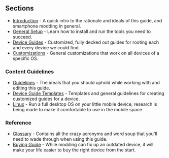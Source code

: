 == Sections ==

* [[Introduction]] - A quick intro to the rationale and ideals of this guide, and smartphone modding in general.
* [[General Setup]] - Learn how to install and run the tools you need to succeed.
* [[Device Guides]] - Customized, fully decked out guides for rooting each and every device we could find.
* [[General OS Customizations|Customizations]] - General customizations that work on all devices of a specific OS.

=== Content Guidelines ===

* [[General Guidelines|Guidelines]] - The ideals that you should uphold while working with and editing this guide.
* [[Device Guide Templates]] - Templates and general guidelines for creating customized guides for a device.
* [[Linux]] - Run a full desktop OS on your little mobile device; research is being made to make it comfortable to use in the mobile space.

=== Reference ===

* [[Glossary]] - Contains all the crazy acronyms and word soup that you'll need to wade through when using this guide.
* [[Android Buying Guide for Modders|Buying Guide]] - While modding can fix up an outdated device, it will make your life easier to buy the right device from the start.

